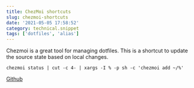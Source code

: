 ```yaml
---
title: ChezMoi shortcuts
slug: chezmoi-shortcuts
date: '2021-05-05 17:58:52'
category: technical.snippet
tags: ['dotfiles', 'alias']
---
```


Chezmoi is a great tool for managing dotfiles. This is a shortcut to update the source state based on local changes.

`chezmoi status | cut -c 4- | xargs -I % -p sh -c 'chezmoi add ~/%'`

[Github](https://github.com/twpayne/chezmoi)
